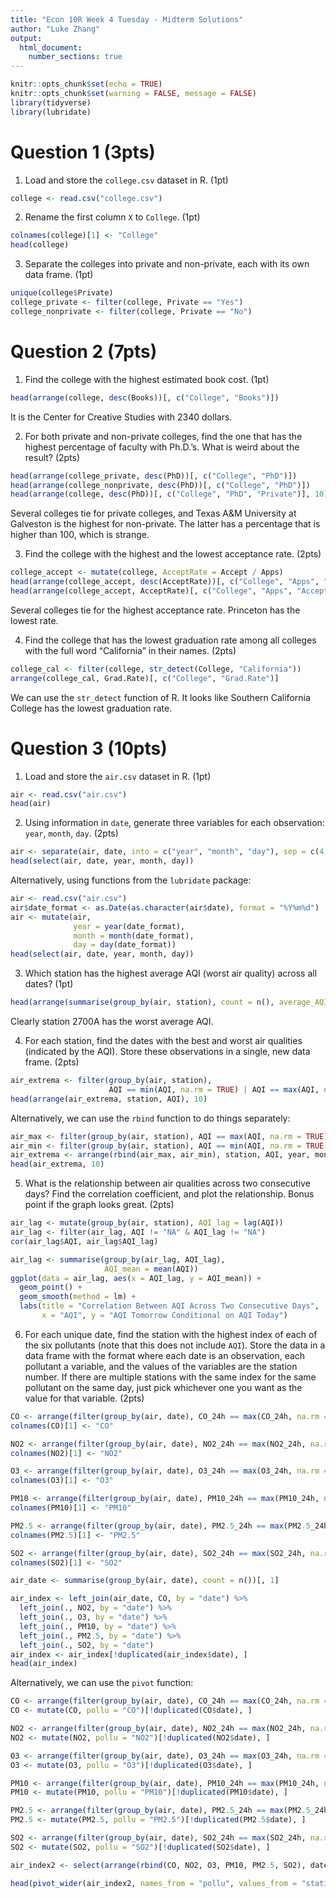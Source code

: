 ```yaml
---
title: "Econ 10R Week 4 Tuesday - Midterm Solutions"
author: "Luke Zhang"
output:
  html_document:
    number_sections: true
---
```


```r
knitr::opts_chunk$set(echo = TRUE)
knitr::opts_chunk$set(warning = FALSE, message = FALSE)
library(tidyverse)
library(lubridate)
```

# Question 1 (3pts)

1. Load and store the `college.csv` dataset in R. (1pt)

```r
college <- read.csv("college.csv")
```

2. Rename the first column `X` to `College`. (1pt)

```r
colnames(college)[1] <- "College"
head(college)
```

3. Separate the colleges into private and non-private, each with its own data frame. (1pt)

```r
unique(college$Private)
college_private <- filter(college, Private == "Yes")
college_nonprivate <- filter(college, Private == "No")
```

# Question 2 (7pts)

1. Find the college with the highest estimated book cost. (1pt)

```r
head(arrange(college, desc(Books))[, c("College", "Books")])
```

It is the Center for Creative Studies with 2340 dollars.

2. For both private and non-private colleges, find the one that has the highest percentage of faculty with Ph.D.’s. What is weird about the result? (2pts)

```r
head(arrange(college_private, desc(PhD))[, c("College", "PhD")])
head(arrange(college_nonprivate, desc(PhD))[, c("College", "PhD")])
head(arrange(college, desc(PhD))[, c("College", "PhD", "Private")], 10)
```

Several colleges tie for private colleges, and Texas A&M University at Galveston is the highest for non-private. The latter has a percentage that is higher than 100, which is strange.

3. Find the college with the highest and the lowest acceptance rate. (2pts)

```r
college_accept <- mutate(college, AcceptRate = Accept / Apps)
head(arrange(college_accept, desc(AcceptRate))[, c("College", "Apps", "Accept", "AcceptRate")], 10)
head(arrange(college_accept, AcceptRate)[, c("College", "Apps", "Accept", "AcceptRate")], 10)
```

Several colleges tie for the highest acceptance rate. Princeton has the lowest rate.

4. Find the college that has the lowest graduation rate among all colleges with the full word "California" in their names. (2pts)

```r
college_cal <- filter(college, str_detect(College, "California"))
arrange(college_cal, Grad.Rate)[, c("College", "Grad.Rate")]
```

We can use the `str_detect` function of R. It looks like Southern California College has the lowest graduation rate.

# Question 3 (10pts)

1. Load and store the `air.csv` dataset in R. (1pt)

```r
air <- read.csv("air.csv")
head(air)
```

2. Using information in `date`, generate three variables for each observation: `year`, `month`, `day`. (2pts)

```r
air <- separate(air, date, into = c("year", "month", "day"), sep = c(4, 6), remove = FALSE)
head(select(air, date, year, month, day))
```

Alternatively, using functions from the `lubridate` package:

```r
air <- read.csv("air.csv")
air$date_format <- as.Date(as.character(air$date), format = "%Y%m%d")
air <- mutate(air,
              year = year(date_format),
              month = month(date_format),
              day = day(date_format))
head(select(air, date, year, month, day))
```

3. Which station has the highest average AQI (worst air quality) across all dates? (1pt)

```r
head(arrange(summarise(group_by(air, station), count = n(), average_AQI = mean(AQI, na.rm = TRUE)), desc(average_AQI)))
```

Clearly station 2700A has the worst average AQI.

4. For each station, find the dates with the best and worst air qualities (indicated by the AQI). Store these observations in a single, new data frame. (2pts)

```r
air_extrema <- filter(group_by(air, station),
                      AQI == min(AQI, na.rm = TRUE) | AQI == max(AQI, na.rm = TRUE))[, c("station", "year", "month", "day", "AQI")]
head(arrange(air_extrema, station, AQI), 10)
```

Alternatively, we can use the `rbind` function to do things separately:

```r
air_max <- filter(group_by(air, station), AQI == max(AQI, na.rm = TRUE))
air_min <- filter(group_by(air, station), AQI == min(AQI, na.rm = TRUE))
air_extrema <- arrange(rbind(air_max, air_min), station, AQI, year, month, day)[, c("station", "year", "month", "day", "AQI")]
head(air_extrema, 10)
```

5. What is the relationship between air qualities across two consecutive days? Find the correlation coefficient, and plot the relationship. Bonus point if the graph looks great. (2pts)

```r
air_lag <- mutate(group_by(air, station), AQI_lag = lag(AQI))
air_lag <- filter(air_lag, AQI != "NA" & AQI_lag != "NA")
cor(air_lag$AQI, air_lag$AQI_lag)

air_lag <- summarise(group_by(air_lag, AQI_lag),
                     AQI_mean = mean(AQI))
ggplot(data = air_lag, aes(x = AQI_lag, y = AQI_mean)) +
  geom_point() +
  geom_smooth(method = lm) +
  labs(title = "Correlation Between AQI Across Two Consecutive Days",
       x = "AQI", y = "AQI Tomorrow Conditional on AQI Today")
```

6. For each unique date, find the station with the highest index of each of the six pollutants (note that this does not include `AQI`). Store the data in a data frame with the format where each date is an observation, each pollutant a variable, and the values of the variables are the station number. If there are multiple stations with the same index for the same pollutant on the same day, just pick whichever one you want as the value for that variable. (2pts)

```r
CO <- arrange(filter(group_by(air, date), CO_24h == max(CO_24h, na.rm = TRUE))[, c(1, 2)], date)
colnames(CO)[1] <- "CO"

NO2 <- arrange(filter(group_by(air, date), NO2_24h == max(NO2_24h, na.rm = TRUE))[, c(1, 2)], date)
colnames(NO2)[1] <- "NO2"

O3 <- arrange(filter(group_by(air, date), O3_24h == max(O3_24h, na.rm = TRUE))[, c(1, 2)], date)
colnames(O3)[1] <- "O3"

PM10 <- arrange(filter(group_by(air, date), PM10_24h == max(PM10_24h, na.rm = TRUE))[, c(1, 2)], date)
colnames(PM10)[1] <- "PM10"

PM2.5 <- arrange(filter(group_by(air, date), PM2.5_24h == max(PM2.5_24h, na.rm = TRUE))[, c(1, 2)], date)
colnames(PM2.5)[1] <- "PM2.5"

SO2 <- arrange(filter(group_by(air, date), SO2_24h == max(SO2_24h, na.rm = TRUE))[, c(1, 2)], date)
colnames(SO2)[1] <- "SO2"

air_date <- summarise(group_by(air, date), count = n())[, 1]

air_index <- left_join(air_date, CO, by = "date") %>% 
  left_join(., NO2, by = "date") %>%
  left_join(., O3, by = "date") %>%
  left_join(., PM10, by = "date") %>%
  left_join(., PM2.5, by = "date") %>% 
  left_join(., SO2, by = "date")
air_index <- air_index[!duplicated(air_index$date), ]
head(air_index)
```

Alternatively, we can use the `pivot` function:

```r
CO <- arrange(filter(group_by(air, date), CO_24h == max(CO_24h, na.rm = TRUE))[, c(1, 2)], date)
CO <- mutate(CO, pollu = "CO")[!duplicated(CO$date), ]

NO2 <- arrange(filter(group_by(air, date), NO2_24h == max(NO2_24h, na.rm = TRUE))[, c(1, 2)], date)
NO2 <- mutate(NO2, pollu = "NO2")[!duplicated(NO2$date), ]

O3 <- arrange(filter(group_by(air, date), O3_24h == max(O3_24h, na.rm = TRUE))[, c(1, 2)], date)
O3 <- mutate(O3, pollu = "O3")[!duplicated(O3$date), ]

PM10 <- arrange(filter(group_by(air, date), PM10_24h == max(PM10_24h, na.rm = TRUE))[, c(1, 2)], date)
PM10 <- mutate(PM10, pollu = "PM10")[!duplicated(PM10$date), ]

PM2.5 <- arrange(filter(group_by(air, date), PM2.5_24h == max(PM2.5_24h, na.rm = TRUE))[, c(1, 2)], date)
PM2.5 <- mutate(PM2.5, pollu = "PM2.5")[!duplicated(PM2.5$date), ]

SO2 <- arrange(filter(group_by(air, date), SO2_24h == max(SO2_24h, na.rm = TRUE))[, c(1, 2)], date)
SO2 <- mutate(SO2, pollu = "SO2")[!duplicated(SO2$date), ]

air_index2 <- select(arrange(rbind(CO, NO2, O3, PM10, PM2.5, SO2), date), date, station, pollu)

head(pivot_wider(air_index2, names_from = "pollu", values_from = "station"), 10)
```